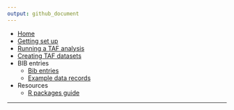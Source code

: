 ```yaml
---
output: github_document
---
```


<!--
![TAF](http://ices.dk/SiteCollectionImages/TAF/TAF_info_gfx_no_descriptions.png)
-->

* [Home](Home)
* [Getting set up](Getting-set-up)
* [Running a TAF analysis](Running-a-TAF-analysis)
* [Creating TAF datasets](Creating-TAF-datasets)
* BIB entries
  * [Bib entries](Bib-entries)
  * [Example data records](Example-data-records)
* Resources
  * [R packages guide](R-packages-guide)
<!--  * [List of presentations](List-of-presentations) -->
<!--  * [Code Snippets](Code-Snippets) -->
<!-- * TAF server
  * [Reading TAF files](Reading-TAF-files)
-->

---

<!--
* TAF Workshop material
  * Preliminaries
  * Getting Started with TAF
  * A minimal working example
  * [Running an existing analysis](Running-an-existing-analysis)
  * TAF hints and tips
  * Working with GitHub
  * The Bootstrap phase
    * Adding data sets
    * Making data sets avalailable to your analysis
  * The analysis phase
    * (data.R) Processing data
    * (model.R) Running a model
    * (output.R) Processing model output
    * (report.R) creating formated output, plots and documents
  * Worked examples and templates
    * SAM model on stockassessment.org
    * SAM model using the stockassessment R package
    * SS3
    * DLS
-->

<!--
* [API](API)
  * [Analyses](API-analyses)
  * [Expert groups](API-expert-groups)
-->